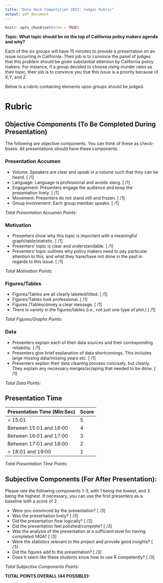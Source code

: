 ```yaml
---
title: "Data Hack Competition 2022: Judges Rubric"
output: pdf_document
---
```


```r
knitr::opts_chunk$set(echo = TRUE)
```

**Topic: What topic should be on the top of California policy makers agenda and why?**

Each of the six groups will have 15 minutes to provide a presentation on an issue occurring in California. Their job is to convince the panel of judges that this problem should be given substantial attention by California policy makers. For instance, if a group decided to choose rising murder rates as their topic, their job is to convince you that this issue is a priority because of X,Y, and Z.

Below is a rubric containing elements upon groups should be judged.  


# Rubric

## Objective Components (To Be Completed During Presentation)

The following are objective components. You can think of these as check-boxes. All presentations should have these components.

### Presentation Accumen 

- Volume: Speakers are clear and speak in a volume such that they can be heard. [  /1]
- Language: Language is professional and avoids slang. [  /1]
- Engagement: Presenters engage the audience and keep the presentation lively. [  /1]
- Movement: Presenters do not stand still and frozen. [  /1]
- Group Involvement: Each group member speaks. [  /1]

*Total Presentation Accumen Points: *

### Motivation

- Presenters show why this topic is important with a meaningful graph/table/statistic. [  /1]
- Presenters' topic is clear and understandable. [  /1]
- Presenters' topic outlines why policy makers need to pay particular attention to this, and what they have/have not done in the past in regards to this issue. [  /1]

*Total Motivation Points: *

### Figures/Tables

- Figures/Tables are all clearly labeled/titled. [  /1]
- Figures/Tables look professional. [  /1]
- Figures /Tablesconvey a clear message. [  /1]
- There is variety in the figures/tables (i.e., not just one type of plot.) [  /1]

*Total Figures/Graphs Points:  *


### Data

- Presenters explain each of their data sources and their corresponding reliability. [  /1]
- Presenters give brief explanation of data shortcomings. This includes large missing data/missing years etc. [  /1]
- Presenters explain their data cleaning process concisely, but clearly. They explain any necessary merges/scraping that needed to be done. [  /1]

*Total Data Points: *

## Presentation Time


| Presentation Time (Min:Sec)      |  Score   |
|----------------------------------|----------|
|  < 15:01                         |   5  |
|  Between 15:01 and 16:00         |   4  |
|  Between 16:01 and 17:00         |   3  |
|  Between 17:01 and 18:00         |   2  |
|  > 18:01 and 19:00               |   1  |


*Total Presentation Time Points: *

## Subjective Components (For After Presentation):

Please rate the following components 1-3, with 1 being the lowest, and 3 being the highest. If necessary, you can use the first presenters as a baseline with a score of 2. 

* Were you convinced by the presentation? [     /3]
* Was the presentation lively? [      /3]
* Did the presentation flow logically?  [     /3]
* Did the presentation feel polished/complete? [      /3]
* Was the analysis of the presentation at a sufficient level for having completed 140A? [      /3]
* Were the statistics relevant to the project and provide good insights? [      /3]
* Did the figures add to the presentation? [      /3]
* Does it seem like these students know how to use R competently? [      /3] 


*Total Subjective Components Points: *




**TOTAL POINTS OVERALL (44 POSSIBLE):**



